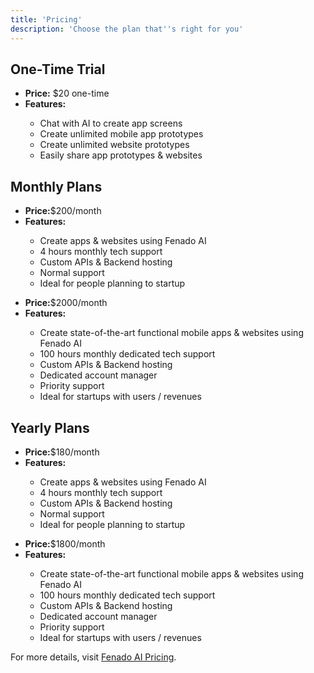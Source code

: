 ```yaml
---
title: 'Pricing'
description: 'Choose the plan that''s right for you'
---
```


## One-Time Trial
<Card title="Business Trial" icon="flask">
  <ul>
    <li><strong>Price:</strong> $20 one-time</li>
    <li><strong>Features:</strong></li>
    <ul>
      <li>Chat with AI to create app screens</li>
      <li>Create unlimited mobile app prototypes</li>
      <li>Create unlimited website prototypes</li>
      <li>Easily share app prototypes & websites</li>
    </ul>
  </ul>
</Card>

## Monthly Plans

<CardGroup cols={2}>
  <Card title="Business" icon="building">
    <ul>
      <li><strong>Price:</strong>$200/month</li>
      <li><strong>Features:</strong></li>
      <ul>
        <li>Create apps & websites using Fenado AI</li>
        <li>4 hours monthly tech support</li>
        <li>Custom APIs & Backend hosting</li>
        <li>Normal support</li>
        <li>Ideal for people planning to startup</li>
      </ul>
    </ul>
  </Card>
  <Card title="Business Plus" icon="building-columns">
    <ul>
      <li><strong>Price:</strong>$2000/month</li>
      <li><strong>Features:</strong></li>
      <ul>
        <li>Create state-of-the-art functional mobile apps & websites using Fenado AI</li>
        <li>100 hours monthly dedicated tech support</li>
        <li>Custom APIs & Backend hosting</li>
        <li>Dedicated account manager</li>
        <li>Priority support</li>
        <li>Ideal for startups with users / revenues</li>
      </ul>
    </ul>
  </Card>
</CardGroup>

## Yearly Plans

<CardGroup cols={2}>
  <Card title="Business" icon="building">
    <ul>
      <li><strong>Price:</strong>$180/month</li>
      <li><strong>Features:</strong></li>
      <ul>
        <li>Create apps & websites using Fenado AI</li>
        <li>4 hours monthly tech support</li>
        <li>Custom APIs & Backend hosting</li>
        <li>Normal support</li>
        <li>Ideal for people planning to startup</li>
      </ul>
    </ul>
  </Card>
  <Card title="Business Plus" icon="building-columns">
    <ul>
      <li><strong>Price:</strong>$1800/month</li>
      <li><strong>Features:</strong></li>
      <ul>
        <li>Create state-of-the-art functional mobile apps & websites using Fenado AI</li>
        <li>100 hours monthly dedicated tech support</li>
        <li>Custom APIs & Backend hosting</li>
        <li>Dedicated account manager</li>
        <li>Priority support</li>
        <li>Ideal for startups with users / revenues</li>
      </ul>
    </ul>
  </Card>
</CardGroup>

For more details, visit [Fenado AI Pricing](https://fenado.ai/pricing).
